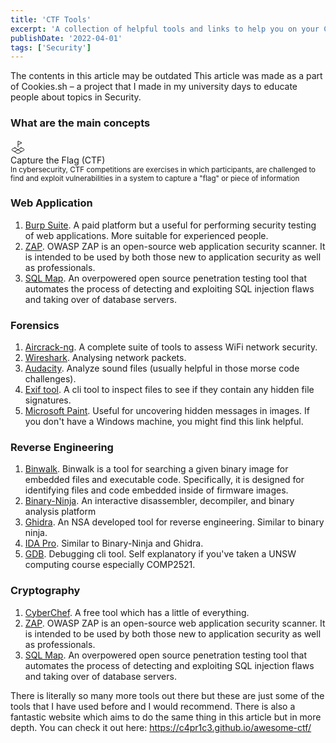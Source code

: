 ```yaml
---
title: 'CTF Tools'
excerpt: 'A collection of helpful tools and links to help you on your CTF journey.'
publishDate: '2022-04-01'
tags: ['Security']
---
```



<div className="markdown">

<div className="grid w-full my-8 items-start gap-4">
  <Alert variant="destructive" className="w-full gap-4">
    <InfoIcon className='w-5'/>
    <AlertTitle className="font-semibold">The contents in this article may be outdated</AlertTitle>
    <AlertDescription>This article was made as a part of Cookies.sh – a project that I made in my university days to educate people about topics in Security.</AlertDescription>
  </Alert>
</div>

### What are the main concepts

<div className="w-full flex flex-col md:flex-row space-between gap-4">
  <div className="w-[15rem] md:w-[25rem] flex flex-col gap-2 p-4">
    <svg
      xmlns="http://www.w3.org/2000/svg"
      width="24"
      height="24"
      viewBox="0 0 24 24"
      fill="none"
      stroke="currentColor"
      strokeWidth="2"
      strokeLinecap="round"
      strokeLinejoin="round"
      className="lucide lucide-land-plot"
    >
      <path d="m12 8 6-3-6-3v10" />
      <path d="m8 11.99-5.5 3.14a1 1 0 0 0 0 1.74l8.5 4.86a2 2 0 0 0 2 0l8.5-4.86a1 1 0 0 0 0-1.74L16 12" />
      <path d="m6.49 12.85 11.02 6.3" />
      <path d="M17.51 12.85 6.5 19.15" />
    </svg>
    <div className="text-lg font-semibold">Capture the Flag (CTF)</div>
    <small className="text-slate-500 text-sm">
      In cybersecurity, CTF competitions are exercises in which participants,
      are challenged to find and exploit vulnerabilities in a system to capture
      a "flag" or piece of information
    </small>
  </div>
</div>

### Web Application

1. [Burp Suite](https://portswigger.net/burp). A paid platform but a useful for performing security testing of web applications. More suitable for experienced people.
2. [ZAP](https://www.zaproxy.org/). OWASP ZAP is an open-source web application security scanner. It is intended to be used by both those new to application security as well as professionals.
3. [SQL Map](https://sqlmap.org/). An overpowered open source penetration testing tool that automates the process of detecting and exploiting SQL injection flaws and taking over of database servers.

### Forensics

1. [Aircrack-ng](https://www.aircrack-ng.org/). A complete suite of tools to assess WiFi network security.
2. [Wireshark](https://www.wireshark.org/). Analysing network packets.
3. [Audacity](http://sourceforge.net/projects/audacity/). Analyze sound files (usually helpful in those morse code challenges).
4. [Exif tool](https://exiftool.org/). A cli tool to inspect files to see if they contain any hidden file signatures.
5. [Microsoft Paint](https://jspaint.app/). Useful for uncovering hidden messages in images. If you don't have a Windows machine, you might find this link helpful.

### Reverse Engineering

1. [Binwalk](https://github.com/ReFirmLabs/binwalk). Binwalk is a tool for searching a given binary image for embedded files and executable code. Specifically, it is designed for identifying files and code embedded inside of firmware images.
2. [Binary-Ninja](https://binary.ninja/). An interactive disassembler, decompiler, and binary analysis platform
3. [Ghidra](https://ghidra-sre.org/). An NSA developed tool for reverse engineering. Similar to binary ninja.
4. [IDA Pro](https://www.hex-rays.com/ida-pro/). Similar to Binary-Ninja and Ghidra.
5. [GDB](https://www.sourceware.org/gdb/). Debugging cli tool. Self explanatory if you've taken a UNSW computing course especially COMP2521.

### Cryptography

1. [CyberChef](https://gchq.github.io/CyberChef/). A free tool which has a little of everything.
2. [ZAP](https://www.zaproxy.org/). OWASP ZAP is an open-source web application security scanner. It is intended to be used by both those new to application security as well as professionals.
3. [SQL Map](https://sqlmap.org/). An overpowered open source penetration testing tool that automates the process of detecting and exploiting SQL injection flaws and taking over of database servers.

There is literally so many more tools out there but these are just some of the tools that I have used before and I would recommend. There is also a fantastic website which aims to do the same thing in this article but in more depth. You can check it out here: https://c4pr1c3.github.io/awesome-ctf/

</div>
